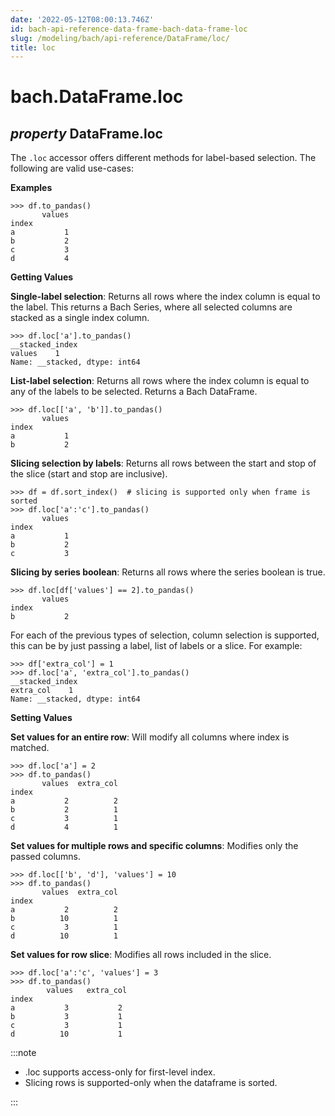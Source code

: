 ```yaml
---
date: '2022-05-12T08:00:13.746Z'
id: bach-api-reference-data-frame-bach-data-frame-loc
slug: /modeling/bach/api-reference/DataFrame/loc/
title: loc
---
```


# bach.DataFrame.loc

<div className="property">

## <span className="type-annotation"><em>property </em></span> <span className="additional-name">DataFrame.</span><span className="name">loc</span>




<div className="content">

The `.loc` accessor offers different methods for label-based selection. The following are
valid use-cases:

**Examples**

```pycon3
>>> df.to_pandas()
       values
index
a           1
b           2
c           3
d           4
```

**Getting Values**

**Single-label selection**: Returns all rows where the index column is equal to the label.
This returns a Bach Series, where all selected columns are stacked as a single index column.

```pycon3
>>> df.loc['a'].to_pandas()
__stacked_index
values    1
Name: __stacked, dtype: int64
```

**List-label selection**: Returns all rows where the index column is equal to any of
the labels to be selected. Returns a Bach DataFrame.

```pycon3
>>> df.loc[['a', 'b']].to_pandas()
       values
index
a           1
b           2
```

**Slicing selection by labels**: Returns all rows between the start and stop of the slice
(start and stop are inclusive).

```pycon3
>>> df = df.sort_index()  # slicing is supported only when frame is sorted
>>> df.loc['a':'c'].to_pandas()
       values
index
a           1
b           2
c           3
```

**Slicing by series boolean**: Returns all rows where the series boolean
is true.

```pycon3
>>> df.loc[df['values'] == 2].to_pandas()
       values
index
b           2
```

For each of the previous types of selection, column selection is supported,
this can be by just passing a label, list of labels or a slice. For example:

```pycon3
>>> df['extra_col'] = 1
>>> df.loc['a', 'extra_col'].to_pandas()
__stacked_index
extra_col    1
Name: __stacked, dtype: int64
```

**Setting Values**

**Set values for an entire row**: Will modify all columns where index is matched.

```pycon3
>>> df.loc['a'] = 2
>>> df.to_pandas()
       values  extra_col
index
a           2          2
b           2          1
c           3          1
d           4          1
```

**Set values for multiple rows and specific columns**: Modifies only the passed columns.

```pycon3
>>> df.loc[['b', 'd'], 'values'] = 10
>>> df.to_pandas()
       values  extra_col
index
a           2          2
b          10          1
c           3          1
d          10          1
```

**Set values for row slice**: Modifies all rows included in the slice.

```pycon3
>>> df.loc['a':'c', 'values'] = 3
>>> df.to_pandas()
        values   extra_col
index
a           3           2
b           3           1
c           3           1
d          10           1
```

:::note

* .loc supports access-only for first-level index.
* Slicing rows is supported-only when the dataframe is sorted.


:::


</div>


</div>
